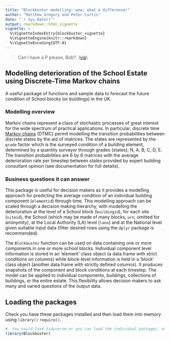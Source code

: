 ```yaml
---
title: "Blockbuster modelling: wow; what a difference!"
author: "Matthew Gregory and Peter Curtis"
date: "`r Sys.Date()`"
output: rmarkdown::html_vignette
vignette: >
  %\VignetteIndexEntry{blockbuster_vignette}
  %\VignetteEngine{knitr::rmarkdown}
  %\VignetteEncoding{UTF-8}
---
```


> Can I have a P please, Bob?.
([via](http://www.bbc.co.uk/news/entertainment-arts-16447409))

## Modelling  deterioration of the School Estate using Discrete-Time Markov chains

A useful package of functions and sample data to forecast the future condition
of School blocks (or buildings) in the UK.

### Modelling overview

Markov chains represent a class of stochastic processes of great interest for
the wide spectrum of practical applications. In particular, discrete time 
[Markov chains](https://cran.r-project.org/web/packages/markovchain/vignettes/an_introduction_to_markovchain_package.pdf) (DTMC) permit modelling the transition probabilities
between discrete states by the aid of matrices. The states are represented by
the `grade` factor which is the surveyed condition of a building element,
determined by a quantity surveyor through grades (states); N, A, B, C, D, E. The
transition probabilities are 6 by 6 matrices with the average deterioration rate
per timestep between states provided by expert building consultant opinion (see
documentation for full details).  

### Business questions it can answer

This package is useful for decision makers as it provides a modelling approach
for predicting the average condition of an individual building component
(`elementid`) through time. This modelling approach can be scaled through a
decision making hierarchy, with modelling the deterioration at the level of a
School block (`buildingid`), for each site (`siteid`), the School (which may be
made of many blocks, `urn`; omitted for anonymity), at the Local Authority (LA)
level (`lano`) and at the National level given suitable input data (filter
desired rows using the `dplyr` package is recommended).  

The `Blockbuster` function can be used on data containing one or more components
in one or more school blocks.  Individual component level information is stored
in an 'element' class object (a data.frame with strict conditions on columns)
while block-level information is held in a 'block' class object (another
data.frame with strictly defined columns). It produces snapshots of the 
component and block conditions at each timestep. The model can be applied to
individual components, buildings, collections of buildings, or the entire
estate. This flexibility allows decision makers to ask many and varied questions
of the output data.  

## Loading the packages

Check you have these packages installed and then load them into memory using
`library()` `require()`.

```r
#  You could load tidyverse or you can load the individual packages, one-at-a-time.
library(Blockbuster)
```

<!-- ## Inputs and Outputs Overview -->

<!-- Remember to use the R help for all of the functions and data mentioned in the -->
<!-- vignette for extra detail (e.g. try typing `?Blockbuster` and `?test.block` -->
<!-- into the console).   -->

<!-- ### Input variables of each building component -->

<!-- Provided with this package is a fake dataset `test_data`. This has been -->
<!-- constructed using the Property Data Survey dataset, removing identifying -->
<!-- features (e.g the school Unique Reference Number), and randomizing the areas and -->
<!-- grades of all components. The Blockbuster package utilises filter methods built -->
<!-- on the [`dplyr`](https://cran.rstudio.com/web/packages/dplyr/vignettes/introduction.html) package which are useful for handling this data.  Running the  -->
<!-- forecasting on the complete data can take a non-trivial amount of time so  -->
<!-- testing on smaller slices is advisable. The data is held in objects called -->
<!-- 'test.block' and 'test.element', which store block-level and component-level -->
<!-- information respectively. -->

<!-- The `areafy2` function was used on data queried from the Department for -->
<!-- Education Education Funding Authority Property Data Survey SQL data tables. This -->
<!-- provides estimates for the `unit_area` variable, a quantification of how much of -->
<!-- a building component there is). This is crucial for the DTMC methodology and for -->
<!-- quantifying the costs of repairs. -->

<!-- We start by taking a look at the component-level data in `test.element`. -->

<!-- ```{r} -->
<!-- data("test_data") -->
<!-- dplyr::glimpse(test.element) -->
<!-- ``` -->

<!-- The `buildingid` variable identifies the building, and the `elementid` is a key -->
<!-- that identifies the precise component type.  The `N`, `A`, `B`, `C`, `D`, `E` -->
<!-- columns show the proportion of the component `unit_area` that is at each -->
<!-- condition grade.  The `na`, `ab`, `bc`, `cd`, `de` columns contain the -->
<!-- deterioration rates between grades at each timestep.  This is stored in the data -->
<!-- to allow for the manual alteration of rates for individual components in -->
<!-- buildings should we identify strong local factors affecting transition rates in  -->
<!-- the future. Finally, the data also contains information regarding the cost per -->
<!-- unit area of repairing the component at each grade rate as well as the total -->
<!-- cost to repair all of a given grade at the appropriate proportion. -->

<!-- The `test.block` aggregates the component-level information by building. -->

<!-- ```{r} -->
<!-- dplyr::glimpse(test.block) -->
<!-- ``` -->

<!-- The `ratio` column contains the ratio between the total repair costs at grades -->
<!-- B, C, and D for a block, and the cost to rebuild the entire block.  This is used -->
<!-- to evaluate the cost-effectiveness of rebuilding decisions within the model. -->

<!-- ### The output variables compared to the input -->

<!-- The output of the `Blockbuster` function is a list.  Each list entry contains two -->
<!-- objects: the component level state and the block level state of dataframes. The  -->
<!-- number of list entries is equivalent to the number of years simulated plus one. -->
<!-- The output is of the custom class `blockbuster` (derivative to list). -->

<!-- Here we simulate the deterioration of one building through one year. We are -->
<!-- interested in the variables of a simulated PDS produced by our `Blockbuster` -->
<!-- model using default arguments.  Note that the `Blockbuster` functions saves -->
<!-- interim data in the `./output/` folder by default, although this behaviour can  -->
<!-- be turned off with the argument `save = FALSE`. -->

<!-- ```{r, warnings = FALSE} -->
<!-- #  output demonstration -->

<!-- # construct single block input -->
<!-- my_block <- test.element %>% -->
<!--   dplyr::filter(buildingid == 4472) -->

<!-- my_block_output <- Blockbuster(my_block, save = FALSE) -->
<!-- dplyr::glimpse(my_block_output) # this function makes the output nicer to read -->

<!-- ``` -->

<!-- The first list entry is the initial state and subsequent list entries are the  -->
<!-- model outputs for each timestep. Observe that the C.block.repair.cost in the -->
<!-- first list entry (which can be read with the command -->
<!-- `my_block_output[[1]]$block$C.block.repair.cost`) is -->
<!-- £XXXX. After deterioration we find it has -->
<!-- increased to £XXXX reflecting the  -->
<!-- deterioration of the block components. -->

<!-- This output has foreign key variables with the suffix -id, that could be joined  -->
<!-- to other data from relevant SQL data tables (e.g. the user could find the `urn` -->
<!-- by joining on `siteid` from an appropriate data table). The `urn` is omitted to -->
<!-- maintain the anonymity of each school's condition included in the sample.   -->

<!-- #### Generic methods -->

<!-- There are currently no generic methods associated with the `blockbuster` class, -->
<!-- but we plan to implement methods for `summary`, `print` and `plot`. -->

<!-- ### The default arguments -->

<!-- In the example above we passed the `blockbuster` function only one argument and -->
<!-- it still worked. That is because if you do not explicitly state some of the -->
<!-- arguments it will assume default values for these. We can look at the defaults -->
<!-- using the `formals` function.   -->

<!-- ```{r} -->
<!-- formals(Blockbuster) -->
<!-- ``` -->

<!-- The default behaviour of the model is to simulate deterioration over one year -->
<!-- without any rebuilding or repairing and no inflation.  The argument -->
<!-- `element.data` does not have default behaviour thus we must pass it to -->
<!-- the blockbuster function. -->

<!-- For more detail try typing `?blockbuster` into the console.   -->

<!-- ## The transition probability data -->

<!-- The deterioration rates are stored in the input `element` object, allowing for  -->
<!-- individually tailored deterioration rates if desired. Let's inspect  -->
<!-- some rates in `test.element`. -->

<!-- ```{r} -->
<!-- test.element[1:2, ] %>% -->
<!--   select(elementid, na, ab, bc, cd, de) -->
<!-- ``` -->

<!-- This identifies the building component through the `elementid`. Although not -->
<!-- available yet, the `TOBEINCLUDED` file in the data folder details the element, -->
<!-- sub-element and construction type associated with each `elementid`. The -->
<!-- "two-letter" variables describe the transition rate or probability from the -->
<!-- first letter condition grade to the second letter condition grade. For example, -->
<!-- `cd` describes the proportion of the `unit_area` at `grade == C` that will -->
<!-- transition to `grade == D` through one timestep or year (`na` means from New to -->
<!-- A (excellent condition) and is not to be confused with `NA`).   -->

<!-- ## The blockbuster functions -->

<!-- We consider the first row of the sampled data which is a roof of excellent -->
<!-- `grade` A condition with a `unit_area` of 308.4. -->

<!-- ```{r} -->
<!-- test.element[1, ] %>% -->
<!--   dplyr::select(elementid, N, A, B, C, D, E, unit_area) -->
<!-- ``` -->

<!-- ## Deteriorating through time -->

<!-- Typically the user will be interested in a subset of the data. Consult the -->
<!-- `dplyr` vignette for handling and sub-setting your data based on desired filter -->
<!-- conditions.   -->

<!-- Here we demonstrate the deterioration of a single building component through -->
<!-- time. We chose a critical building feature of one particular block or building -->
<!-- we are interested in. CAVEAT: this modelling approach should be used at national -->
<!-- level; this example is illustrative. -->

<!-- ```{r, cache = TRUE} -->
<!-- my_roof <- dplyr::filter(test.element, -->
<!--                          buildingid == 4382, elementid == 1700) -->

<!-- my_roof_next_year <- Blockbuster(my_roof, save = FALSE) -->
<!-- my_roof_20year <- Blockbuster(my_roof, forecast.horizon = 20, save = FALSE) -->
<!-- my_roof_20year -->

<!-- ``` -->

<!-- This produces a `blockbuster` object which is a list of the `element` and -->
<!-- `block` objects providing the condition of the input tibble at that timestep. -->
<!-- The first list entry is for the input data. -->

<!-- ## Computation time -->

<!-- I suggest you spend time thinking about the precise question you are asking -->
<!-- rather than using the whole PDS dataset as input due to non-trivial computation -->
<!-- time. A 10% sample with rebuild and repair funding can easily take a couple of -->
<!-- hours on the DfE laptop used to produce this package (i5-6300U processor with  -->
<!-- 8Gb RAM). -->

<!-- The large number of components (each of which is a row in the associated -->
<!-- `element` object) can result in memory errors.  To help with this, interim  -->
<!-- `element` and `block` outputs are saved onto disc (by default into the ./output/ -->
<!-- folder) and reloaded to provide the final output.  Further work is planned to  -->
<!-- reduce the memory footprint of the model processes. -->

<!-- ## Plotting output basics -->

<!-- The `Blockbuster` package provides several default plot options for -->
<!-- `blockbuster` objects, utilising `ggplot2`.  The `blockbuster` objects need to -->
<!-- be manipulated into the long format required by `ggplot2` and this can take time -->
<!-- for very large datasets. For this reason, we advise using the functions -->
<!-- `LongArea` and `LongRepairBacklog` to prepare the data and then pass the results -->
<!-- into `ggplot` directly. -->

<!-- ### Blockbusting -->

<!-- We can investigate the rate at which our critical elements are deteriorating or -->
<!-- even what proportion of the `unit_area` is decommisioned. Given the flexibility -->
<!-- of the model output we can ask anything of the data.   -->

<!-- Here we are interested in tracking the deterioration of critical building -->
<!-- components in our block of interest.  We recycle the `my_roof_20year` object for -->
<!-- this question. The wall starts as all condition grade B then gradually -->
<!-- deteriorates. Several plot methods are available for `blockbuster` outputs. The -->
<!-- default method plots the repair backlog for all grades. -->

<!-- ```{r} -->
<!-- plot(my_roof_20year) -->
<!-- ``` -->

<!-- Adding the option `total = TRUE` plots the sum of all grade `C`, `D`, and `E` -->
<!-- backlogs instead. -->

<!-- ```{r} -->
<!-- plot(my_roof_20year, total = TRUE) -->
<!-- ``` -->

<!-- It is also possible to produce plots tracking the area of each grade. In the -->
<!-- following plot we can see the area at grade A has shrunk to 50% after twenty -->
<!-- years. -->

<!-- ```{r} -->
<!-- plot(my_roof_20year, type = "area") -->
<!-- ``` -->

<!-- The key components of these plots are the `area` and `backlog` class objects -->
<!-- generated by `LongArea()` and `LongRepairBacklog` respectively.  These are long -->
<!-- format data objects suitable for passing to `ggplot`. -->

<!-- ```{r} -->
<!-- area <- LongArea(my_roof_20year) -->
<!-- area -->
<!-- ``` -->

<!-- ```{r} -->
<!-- backlog <- LongRepairBacklog(my_roof_20year) -->
<!-- backlog -->
<!-- ``` -->

<!-- ### Critical building elements -->

<!-- Typically we may be more interested in critical, structural building-features  -->
<!-- such as the roof or walls and whether the `unit_area` exceeds a critical -->
<!-- threshold determined by expert opinion. For example, is our wall's total -->
<!-- `unit_area` after 10 years comprised of over 20% grade D and E? -->
<!-- We plot then inspect the numbers. -->

<!-- ```{r warning=FALSE, message=FALSE, error=FALSE, fig.width=9, fig.height=6} -->

<!-- my_roof_10 <- Blockbuster(my_roof, forecast.horizon = 10, save = FALSE) -->
<!--  #  We are interested in the 10 th (+ 1) timestep -->
<!--  df <- my_roof_10[[11]]$element -->

<!--  #  Use gov style for plot, install these if you don't have them -->
<!--  # devtools::install_github('mangothecat/visualTest')  #  required for govstyle -->
<!--  # devtools::install_github("UKGov-Data-Science/govstyle") -->

<!--  area <- LongArea(df) -->

<!--  plot(area) -->

<!-- ``` -->

<!-- The proportion of each element at a grade are stored in the `N`, `A`, `B`, `C`,  -->
<!-- `D`, and `E` columns of the associated `element` object.  It is therefore easy -->
<!-- to gauge if we have reached the 20% threshold by summing the appropriate -->
<!-- columns. -->

<!-- ```{r} -->
<!-- df$D + df$E -->
<!-- ``` -->

<!-- Only 4.8% of the wall area is at grade D or E. -->

<!-- ## Costing -->

<!-- Grade E is meant to encapsulate a decommisioned status.  However, it is more -->
<!-- useful to attempt to approximate the grade E cost using a crude estimate. Costs -->
<!-- for E grade are now simply the costs for D plus five percent. This approach was -->
<!-- recommended by Adam Bray until we get empirical estimates.       -->

<!-- Costs are calculated for each row within `element` objects. The `.repair.cost` -->
<!-- variables hold the cost per unit area for all components.  The `.repair.total` -->
<!-- values are simply the product of these and the unit area of each row. -->

<!-- The `.repair.cost` totals for buildings in the `block` summary are aggregated -->
<!-- from the `element` values. -->

<!-- ### Blockcosting -->

<!-- We continue with the examples from above by considering the aggregated cost of -->
<!-- repairs through time. Let us plot the distribution of costs by condition grade  -->
<!-- using a -->
<!-- [Tukey box plot](https://en.wikipedia.org/wiki/Box_plot#Alternative_forms) -->
<!-- through each year (R and ggplot make it easy to look at the data in different -->
<!-- ways). The `CreateElementBacklog` function generates a table of the repair -->
<!-- costs for each element at each grade.  The default plot method for the output  -->
<!-- (an `element.backlog` object) creates a faceted boxplot of element-wise repair -->
<!-- costs. -->

<!-- ```{r} -->
<!-- # deteriorate a block through 10 years -->
<!-- my_block_10years <- Blockbuster(my_block, forecast.horizon = 10, save = FALSE) -->

<!-- # compute the element.backlog -->
<!-- my_block_backlog <- CreateElementBacklog(my_block_10years) -->

<!-- # default plot method -->
<!-- plot(my_block_backlog) -->
<!-- ``` -->

<!-- Repair costs from grade A and N are always be zero as they are already in -->
<!-- excellent condition, so they are omitted from the plot. This plot shows how the median  -->
<!-- costs for each grade steadily increase year on year with some building -->
<!-- components in particularly deteriorating quickly and in a costly fashion -->
<!-- (the outliers indicated by the red circles).  -->

<!-- #### Boxplot interpretation -->

<!-- The red "dots" at the end of the boxplot represent outliers. These observations -->
<!-- contribute to the total cost of the block much more than others. There are a -->
<!-- number of different rules for determining if a point is an outlier, but the -->
<!-- method that R and ggplot use is the "1.5 rule". If a data point is:    -->
<!-- * `less than Q1 - 1.5 x IQR`   -->
<!-- * `greater than Q3 + 1.5 x IQR`   -->
<!-- then that point is classed as an "outlier". The line goes to the first data -->
<!-- point before the "1.5" cut-off. Note: the inter-quartile range; `IQR = Q3 - Q1`.   -->

<!-- ### Total Blockcosting -->

<!-- ### Line plot -->

<!-- The blockbuster output is flexible and amenable to data manipulation and or  -->
<!-- transformation prior to plotting. The user is only limited by their imagination.   -->

<!-- Below we present a standard output that is seen in many reports of the School -->
<!-- Estate. Here we plot the total costs aggregated by condition grade for each -->
<!-- year and give it a slightly prettier finish. Note how grade A components do not -->
<!-- contribute to the cost. However, the repair cost of E (set at D repair cost plus -->
<!-- five percent) accelerates the total cost as more building components' -->
<!-- `unit_area` transitions into grade E from D. It's important users are aware of -->
<!-- this when interpreting these graphics as the estimated cost of B, C and D should -->
<!-- be considered more reliable as they are based on expert opinion and bespoke -->
<!-- costs for each building component (whereas E grade is just 5% on D which may not -->
<!-- be appropriate for every building component).      -->

<!-- ```{r fig.width=9, fig.height=6} -->
<!-- plot(my_block_10years) -->
<!-- ``` -->

<!-- In the following plot which describes the total repair backlog of grade C and D -->
<!-- components observe that the costs start to plateau.  This may seem  -->
<!-- counter-intuitive until you realise that this means a substantial portion of the -->
<!-- component is grade E and needs rebuilding, not repair. -->

<!-- ```{r} -->
<!-- plot(my_block_10years, total = TRUE) -->
<!-- ``` -->

<!-- ### Digging down -->

<!-- > Better to draw several approximate graphics saying something about the right question than to draw one precise graphic relating to the wrong question. -->

<!-- The `blockbuster` simulation is time expensive thus we do not want to generate -->
<!-- every possible outcome variable that a user might need. Instead we generate -->
<!-- variables that are required for the simulation, for decision making regarding -->
<!-- which blocks should be rebuilt or repaired. Instead you can derive variables -->
<!-- yourself. Be imaginative and try plenty of variety in your plots. -->

<!-- ### Costing the rebuilding of a block -->

<!-- The repair costs ignore decommisioned building components (grade E `unit_area` -->
<!-- of a building component). To incorporate this into our analysis of when it is -->
<!-- better to rebuild a block rather than to maintain it we create a new variable -->
<!-- called `block_rebuild_cost`. This multiplies the `gifa`, of the block that the -->
<!-- building component in question is part of, by the argument `rebuild_cost_rate`  -->
<!-- which has a default value of £2000 per m^2^. This does not fully capture the  -->
<!-- complexity of estimating the rebuild cost of a block and could be enhanced in  -->
<!-- future iterations of the `blockbuster`. This value is the same for all building -->
<!-- components in the same block as it is a function of the block's `gifa`.  -->

<!-- In the following example we set the unit cost of rebuilding blocks at £2,507.5  -->
<!-- and apply an inflation rate of 4% which will be automatically applied to the  -->
<!-- repair and rebuild costs each year. -->

<!-- ```{r} -->

<!-- two_blocks_4_years_inflation <- Blockbuster(dplyr::filter(test.element, -->
<!--                                                           buildingid == 4382 | -->
<!--                                                           buildingid == 4472), -->
<!--                                             forecast.horizon = 4, -->
<!--                                             block.rebuild.cost = 2507.5, -->
<!--                                             inflation = 1.04, -->
<!--                                             save = FALSE) -->

<!-- # initial rebuild cost -->
<!-- sum(two_blocks_4_years_inflation[[1]]$block$block.rebuild.cost) -->
<!-- # cost after four years of inflation at 4% -->
<!-- sum(two_blocks_4_years_inflation[[5]]$block$block.rebuild.cost) -->
<!-- ``` -->

<!-- Note that deterioration does not affect the cost of rebuilding a block, only -->
<!-- inflation. -->

<!-- #### Total costs by building element -->

<!-- The `element.backlog` object gives us the ability to drill into -->
<!-- individual components.  For example, we can look at the costs related to  -->
<!-- particular element types.  In the next example we only look at the elementid -->
<!-- related to structural walls and roofs. -->

<!-- ```{r fig.width=9, fig.height=6} -->

<!-- my_block_structure_backlog <- my_block_backlog %>% -->
<!--   filter(elementid %in% c(1863, 1830, 1983, 1862, 1826, 1829, 1984, 1827, 1828, -->
<!--                           1864, 1701, 1985, 1700, 1865)) %>% -->
<!--   ElementBacklog -->

<!-- plot(my_block_structure_backlog) -->

<!-- #p5 <- my_block_10years %>% -->
<!-- #  purrr::map_df( -->
<!-- #    ~ .x , -->
<!-- #    .id = NULL -->
<!-- #  ) %>% -->
<!-- #  dplyr::group_by(timestep, element) %>% -->
<!-- #  dplyr::summarise(sum_cost = sum(cost, na.rm = TRUE)) %>% -->
<!-- #  ggplot2::ggplot(aes(x = element, y = sum_cost)) + -->
<!-- #  ggplot2::geom_bar(stat = "identity") + -->
<!-- #  ggplot2::facet_wrap( -->
<!-- #    ~timestep -->
<!-- #  ) -->

<!-- #p5 + ylab("Total cost of repairs (£)") + xlab("Building element") + -->
<!-- #  govstyle::theme_gov() + theme(axis.text.x = element_text(angle = 90, hjust = 1)) +  -->
<!-- #  theme(plot.margin = unit(c(20,10,10,10),"mm")) -->

<!-- ``` -->

<!-- #### Subsetting the blockbuster list output for specified years of interest -->

<!-- Perhaps we are interested in just the last couple of years of the simulation? We can subset a single year of interest or dataframe from the list using the normal R syntax.   -->

<!-- The following graph also highlights a flaw in the earlier generation of the deterioration model which just considered the `unit_area` of a building component and ignored the building component `element`, `sub_element` or `const_type` type in its calculations. The blockbuster model considers this when estimating repair costs. In the figure below we aggregate across building `element` the total `unit_area` and `cost` of repairs and plot using the extra dimensions afforded by point area and colour. In short this identifies an interaction term between `element` and `grade` for `cost` of repairs (the trajectory of gradient is different between building components as you go between condition grades).     -->

<!-- ```{r fig.width=9, fig.height=6} -->
<!-- #p6 <- my_block_10years[11] %>% -->
<!-- #  purrr::map_df( -->
<!-- #    ~ .x , -->
<!-- #    .id = NULL -->
<!-- #  ) %>% -->
<!-- #  dplyr::group_by(timestep, grade, element_shrt = as.factor(abbreviate(element, 14))) %>% -->
<!-- #  dplyr::summarise(sum_unit_area = sum(unit_area, na.rm = TRUE), -->
<!-- #                   sum_cost = sum(cost, na.rm = TRUE)) %>% -->
<!-- #  ggplot2::ggplot(aes(x = grade, y = sum_cost, colour = element_shrt, size = sum_unit_area)) + -->
<!-- #  ggplot2::geom_point(alpha = 0.7) + -->
<!-- #  ggplot2::facet_wrap( -->
<!-- #    ~ timestep -->
<!-- #  ) -->

<!-- #p6 + ylab("Cost of repairs (£)") + xlab("Condition grade")  + -->
<!-- #  theme_economist() +  -->
<!-- #  scale_size_continuous(breaks = c(1000, 2000, 3000), range = c(3,10)) -->

<!-- ``` -->

<!-- ## Rebuilding -->

<!-- Rebuilding is carried out by the `rebuild` function which is internal to `blockbuster`. The rebuilding of the `blockbuster_tibble` you pass as an argument is dependent on two other arguments; the `rebuild_monies` and `rebuild_cost_rate`. Both can be passed as a vector equal in length to the number of years you are simulating (`forecast_horizon`) or as a number. This allows you to control for inflation in the construction industry and variable rebuilding spending from year to year. Technically the `blockbuster` function makes use of the `rebuild_cost_rate` in estimating how much it would cost to rebuild a block (`rebuild_cost_rate` multiplied by block `gifa`), this is then passed into `rebuild` for a decision on how to spend the available `rebuild_monies`. All the blocks (unique based on `buildingid`) in the `blockbuster_tibble` are ranked in descending order of the ratio of the total cost of repairs to the cost of rebuilding the block (where a score higher than one means the block is more expensive to repair than it is to rebuild). The block with the highest internal statistic of `cost_to_rebuild_ratio` is inspected for rebuilding first. If enough monies are available it is rebuilt by converting all its building components back to new and recalculating the `unit_area` (using `areafy2`). The leftover money is then cycled through the list rebuilding as appropriate until the remaining money is less than the cheapest block to rebuild, at which point it is discarded (NOT passed to `repair_monies`).   -->

<!-- ### Example -->

<!-- We inspect the effect of rebuilding on the cost of repairs of three buildings with a non-constant rebuilding investment profile and `rebuild_cost_rate` adjusted for 0% (year 2) then 1% inflation (year 3) (you can pass this as a vector rather than typing it manually of course). We inspect the effect of the rebuild on total repair costs using a faceted stacked bar chart for the different building elements in all the blocks (try increasing the `rebuild_monies` by one pound, what happens?). -->

<!-- ```{r fig.width=10, fig.height=12} -->
<!-- #  We filter our PDS sample for just three blocks to keep things simple -->
<!-- #x <- dplyr::filter(blockbuster::blockbuster_pds,  buildingid == 4382 | buildingid == 4472 -->
<!-- #                   | buildingid == 4487) -->
<!-- ##  Rebuild spending profile -->
<!-- #y <- blockbuster(x, forecast_horizon = 8, rebuild_monies = c(0, 5e6, 0, 0, 0, 0, 0, 0),  #  #five million -->
<!-- #                 rebuild_cost_rate = c(1274, 1274 + 0, 1274 + 12.74, 1286.74, 1286.74, -->
<!-- #                                       1286.74, 1286.74, 1286.74))   -->

<!-- #p7 <- y %>% -->
<!-- #  purrr::map_df( -->
<!-- #    ~ .x , -->
<!-- #    .id = NULL -->
<!-- #  ) %>% -->
<!-- #  dplyr::group_by(timestep, element, grade) %>% -->
<!-- #  dplyr::summarise(sum_cost = sum(cost, na.rm = TRUE)) %>% -->
<!-- #  ggplot2::ggplot(aes(x = element, y = sum_cost, fill = grade)) + -->
<!-- #  ggplot2::geom_bar(stat = "identity") + -->
<!-- #  ggplot2::facet_wrap( -->
<!-- #    ~timestep -->
<!-- #  ) + scale_fill_discrete(drop = FALSE) + scale_x_discrete(drop = FALSE)  #  gives E a colour -->

<!-- #p7 + ylab("Total cost of repairs (£)") + xlab("Building element") + -->
<!-- #  govstyle::theme_gov() + theme(axis.text.x = element_text(angle = 90, hjust = 1)) +  -->
<!-- #  theme(plot.margin = unit(c(20,10,10,10),"mm")) + -->
<!-- #  theme(legend.position = "top")  -->
<!-- ``` -->

<!-- This also provides a sense check. The rebuild happens during `timestep 2` (because `rebuild_monies = c(0, 5e6, 0)`), all building components are rebuilt to `grade = N` thus have  zero `cost`. During the next timestep there will be some deterioration to `grade = A`, however all building components of excellent condition do not contribute to the repair costs of a block, hence no cost of repairs in `timestep 3`. We start to see condition `grade = B & D` at `timestep 5` as expected given our working knowledge of the model.   -->

<!-- ## Repairs -->

<!-- Repairs are carried out by the `repair` function which is internal to `blockbuster`. The repairing of the `blockbuster_tibble` you pass as an argument is dependent on the other argument; `repair_monies`. The latter can be passed as a vector equal in length to the number of years you are simulating (`forecast_horizon`) or as a number. This allows you to control for inflation in the construction industry and variable repairs spending from year to year. Technically the `blockbuster` function makes use of the `repair_monies` by dividing it up evenly between each block in the input `blockbuster_tibble`.   -->

<!-- All the blocks (unique based on `buildingid`) in the `blockbuster_tibble` are ranked in descending order by `buildingid`, `grade` (from E to N) and `cost` (expensive to cheapest repairs within `grade`). Each block is repaired with `repair_monies` divided by the number of blocks in the `blockbuster_tibble`. Money is spent on worse condition grade (ignoring E as it cannot be repaired [ignoring N and A also]) and most expensive repairs first until the remaining money is less than the cheapest building component to repair, at which point it is discarded (NOT passed to `rebuild_monies`; assumed spent by the school on other things) (see the help function `what_needs_repair_within_block()` for details on the decision making). -->

<!-- ### Example - compare different spending profiles on condition of blocks -->

<!-- The purpose of this package is to inform policy decision making to determine which out of competing spending profiles will better meet the assessment criteria. Here we aim to minimise the total condition cost of repairs in the 3 school blocks. We develop two spending profiles using the same amount of money over five years (ignoring inflation for simplicity). Remember, the user is free to develop their own assessment criteria given the flexibility of the model output (e.g. you could use the `unit_area` of critical building components).   -->

<!-- We could compare using some graphics already demonstrated in the vignette. Instead we prefer to reorganise the data to answer our specific question: which of our competing spending profiles produces the lowest estimated total repairs cost in year 5? We use arbitary blocks and total repair spend profile (this is not intended to be realistic but instead demonstrative). Inspect the code chunk, specifically the `repair_monies` argument for each spending profile, as it is where they differ.   -->

<!-- * Drip - slow and steady - consistent amount spent each year. -->
<!-- * Flood - sooner rather than later - spending more sooner, less later. -->

<!-- #### Run the simulations -->

<!-- ```{r } -->
<!-- #  We filter our PDS sample for just three blocks to keep things simple -->
<!-- #  using identical blocks to our rebuild example above. -->
<!-- # -->
<!-- #x <- dplyr::filter(blockbuster::blockbuster_pds,  buildingid == 4382 | buildingid == 4472 -->
<!-- #                   | buildingid == 4487) -->
<!-- ##  Repair spending profile of different strategies -->
<!-- #drip_repairs <- blockbuster(x, forecast_horizon = 5,  #  sum(rep(3e4, 5)) -->
<!-- #                            repair_monies = rep(3e4, 5))  #  £10k / block / year = £ 15e5 -->
<!-- # -->
<!-- #flood_repairs <- blockbuster(x, forecast_horizon = 5, -->
<!-- #                             repair_monies = c(6e4, 6e4, -->
<!-- #                                               1e4, 1e4, 1e4))   -->
<!-- ##  (20k, 20k, 5k, 5k, 5k)* 3 blocks = £ 10.5e5# -->
<!-- # -->
<!-- ``` -->

<!-- Sometimes it is convenient to save these objects and then use them again later. If we were to `saveRDS` then `readRDS` we could use the `attributes()` function to find out the spending profile inputs of the `blockbuster_list`. -->

<!-- ```{r} -->
<!-- #attributes(drip_repairs) -->
<!-- #attributes(flood_repairs) -->

<!-- ``` -->


<!-- #### Manipulate data for assessment statistic of interest (total cost of repairs) -->

<!-- This consistent repair spend profile can be visually compared by the user to a spending profile that invests more heavily sooner rather than later. However, we need to organise the data into a convenient form for comparison.   -->

<!-- First we convert our list of dataframes into one dataframe (for each spending profile).   -->

<!-- ```{r} -->
<!-- #drip <- dplyr::bind_rows(drip_repairs) -->
<!-- #flood <- dplyr::bind_rows(flood_repairs) -->

<!-- ``` -->

<!-- Then we group by timestep and sum the total cost of repairs across all the blocks. We pretend you might want to compare many spending profiles here and thus demonstrate an approach that can be scaled. The model comparison of spending profiles suggests that the flood approach is slightly better when judged by the year 5 `total_cost` of repairs statistic generated using simple data manipulation and aggregation by the analyst. Not much difference at year 1 suggests that the "spend early" strategy may have over spent at year 1. This could be explored by further investigation or even automation to optimise the problem, given enough time or computation power.   -->

<!-- ```{r} -->
<!-- #dripping <- drip %>%  #  extracat::visna(drip, sort = "b") -->
<!-- #  group_by(timestep) %>%  #  drip_missing <- drip %>% filter(!complete.cases(.)) -->
<!-- #  #  table(drip_missing$timestep)  #  the originals rows are not being given this variable -->
<!-- #  #  maybe this is OK and makes sense, block can't be rebuilt at timestep 0, therefore NA cost -->
<!-- #  summarise(total_cost = sum(cost))# -->
<!-- # -->
<!-- #flooding <- flood %>% -->
<!-- #  group_by(timestep) %>% -->
<!-- #  summarise(total_cost = sum(cost))# -->

<!-- #  we can join them and create an ID variable -->
<!-- #spending_profile_ts <- dplyr::bind_rows("drip" = dripping, "flood" = flooding, -->
<!-- #                                        .id = "spend_profiles") -->

<!-- #spending_profile_ts -->
<!-- ``` -->

<!-- #### Visualise -->

<!-- ```{r} -->
<!-- #p8 <- ggplot(spending_profile_ts, aes(timestep, -->
<!-- #                                total_cost, -->
<!-- #                                colour = spend_profiles, -->
<!-- #                                group = spend_profiles)) + -->
<!-- #  geom_line(size = 2)# -->
<!-- # -->
<!-- #  p8 <- p8 + ylab("Total cost of repairs (£)") + xlab("Years") + -->
<!-- #  govstyle::theme_gov() +  -->
<!-- #  theme(plot.margin = unit(c(20,10,10,10),"mm")) + -->
<!-- #  theme(legend.position = "top") -->
<!-- # -->
<!-- ``` -->

<!-- ```{r fig.width=10, fig.height=12} -->
<!-- #print(p8) -->
<!-- ``` -->

<!-- The simulations suggest that on average investing sooner rather than later with the "flood" strategy is slightly superior at reducing total repair costs in five years time.   -->

<!-- ## Rebuilding versus repairing - how to best invest? -->

<!-- Now we have both the `rebuild` and `repair` functions we can assess spending profiles that prioritise rebuilding over repairing or vice versa. Again to compare meaningfully we need an assessment criteria to compare our different approaches.   -->

<!-- Let's use all our money to rebuild one of the blocks or use all the money to repair each block over the five years instead.   -->

<!-- * Rebuild one block at year one then do nothing   -->
<!-- * Repair each block over the five years using block rebuild investment   -->

<!-- We use the same arbitary grouping of blocks to demonstrate. We do our analysis in one code chunk this now that you are familiar.   -->

<!-- ```{r } -->
<!-- #  Repair spending profile of different strategies -->

<!-- #  rebuild most expensive block in first year -->
<!-- #rebuild_once <- blockbuster(x, forecast_horizon = 5,   -->
<!-- #                            rebuild_monies = c(2440984, rep(0, 4))) %>% -->
<!-- #  dplyr::bind_rows() %>% -->
<!-- #  group_by(timestep) %>% -->
<!-- #  summarise(total_cost = sum(cost, na.rm = TRUE)) -->

<!-- #  repair funding using same funds spread over five years -->
<!-- #drip_fix <- blockbuster(x, forecast_horizon = 5, -->
<!-- #                             repair_monies = rep(2440984/5, 5)) %>%  -->
<!-- #  dplyr::bind_rows() %>% -->
<!-- #  group_by(timestep) %>% -->
<!-- #  summarise(total_cost = sum(cost, na.rm = TRUE))# -->

<!-- #  we can join them and create an ID variable -->
<!-- #spending_profile_ts <- dplyr::bind_rows("Repairs only" = drip_fix, -->
<!-- #                                        "Rebuild only" = rebuild_once, -->
<!-- #                                        .id = "spend_profiles") -->

<!-- #p9 <- ggplot(spending_profile_ts, aes(timestep, -->
<!-- #                                total_cost, -->
<!-- #                                colour = spend_profiles, -->
<!-- #                                group = spend_profiles)) + geom_line(size = 2) -->

<!-- #  p9 <- p9 + ylab("Total cost of repairs (£)") + xlab("Years") + -->
<!-- #  govstyle::theme_gov() +  -->
<!-- #  theme(plot.margin = unit(c(20,10,10,10),"mm")) + -->
<!-- #  theme(legend.position = "top") -->


<!-- ``` -->

<!-- ```{r fig.width=10, fig.height=12} -->
<!-- #print(p9) -->
<!-- ``` -->


<!-- The rebuild takes care of the one rebuilt block but not the other two! As a result the costs of repair begin to accelerate without any money invested in repairing the blocks. The repair focused spending profile quickly brings the condition cost down to zero after two years. The repair profile is probably overspending in the subsequent years and funding could be reduced further with some investigation.   -->

<!-- CAVEAT: this is just a demonstration and should not be considered a general rule. The best strategy will depend on your assessment criteria and the blocks of interest.   -->

<!-- ## Summary -->

<!-- * This modelling approach has the potential to make use of all the data.   -->
<!-- * It uses a robust statistical modelling approach.   -->
<!-- * The input structure is preserved in the output tibbles.   -->
<!-- * The model can be iteratively improved as more data is collected.   -->
<!-- * There is flexibility in the transition matrices that are used that should be estimated empirically in the future, data collection permitting. -->
<!-- * The writing of a package allows us to enshrine business knowledge into a corpus of code that is inseparable from the documentation of that code. -->
<!-- * Quality assurance is built in through the use of continuous integration and the test driven development.   -->

<!-- ```{r} -->
<!-- sessionInfo() -->
<!-- ``` -->

